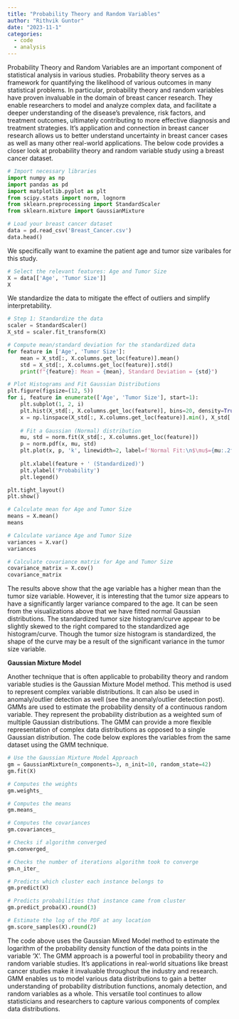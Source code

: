 ```yaml
---
title: "Probability Theory and Random Variables"
author: "Rithvik Guntor"
date: "2023-11-1"
categories: 
  - code
  - analysis
---
```

Probability Theory and Random Variables are an important component of statistical analysis in various studies. Probability theory serves as a framework for quantifying the likelihood of various outcomes in many statistical problems. In particular, probability theory and random variables have proven invaluable in the domain of breast cancer research. They enable researchers to model and analyze complex data, and facilitate a deeper understanding of the disease's prevalence, risk factors, and treatment outcomes, ultimately contributing to more effective diagnosis and treatment strategies. It's application and connection in breast cancer research allows us to better understand uncertainty in breast cancer cases as well as many other real-world applications. The below code provides a closer look at probability theory and random variable study using a breast cancer dataset. 
```python
# Import necessary libraries
import numpy as np
import pandas as pd
import matplotlib.pyplot as plt
from scipy.stats import norm, lognorm
from sklearn.preprocessing import StandardScaler
from sklearn.mixture import GaussianMixture
```

```python
# Load your breast cancer dataset
data = pd.read_csv('Breast_Cancer.csv')
data.head()
```
We specifically want to examine the patient age and tumor size varibales for this study. 
```python
# Select the relevant features: Age and Tumor Size
X = data[['Age', 'Tumor Size']]
X
```
We standardize the data to mitigate the effect of outliers and simplify interpretability.
```python
# Step 1: Standardize the data
scaler = StandardScaler()
X_std = scaler.fit_transform(X)
```

```python
# Compute mean/standard deviation for the standardized data
for feature in ['Age', 'Tumor Size']:
    mean = X_std[:, X.columns.get_loc(feature)].mean()
    std = X_std[:, X.columns.get_loc(feature)].std()
    print(f"{feature}: Mean = {mean}, Standard Deviation = {std}")
```

```python
# Plot Histograms and Fit Gaussian Distributions
plt.figure(figsize=(12, 5))
for i, feature in enumerate(['Age', 'Tumor Size'], start=1):
    plt.subplot(1, 2, i)
    plt.hist(X_std[:, X.columns.get_loc(feature)], bins=20, density=True, alpha=0.6, color='b', label=feature)
    x = np.linspace(X_std[:, X.columns.get_loc(feature)].min(), X_std[:, X.columns.get_loc(feature)].max(), 100)
    
    # Fit a Gaussian (Normal) distribution
    mu, std = norm.fit(X_std[:, X.columns.get_loc(feature)])
    p = norm.pdf(x, mu, std)
    plt.plot(x, p, 'k', linewidth=2, label=f'Normal Fit:\n$\mu$={mu:.2f}, $\sigma$={std:.2f}')
    
    plt.xlabel(feature + ' (Standardized)')
    plt.ylabel('Probability')
    plt.legend()

plt.tight_layout()
plt.show()
```

```python
# Calculate mean for Age and Tumor Size
means = X.mean()
means
```

```python
# Calculate variance Age and Tumor Size
variances = X.var()
variances
```

```python
# Calculate covariance matrix for Age and Tumor Size
covariance_matrix = X.cov()
covariance_matrix
```
The results above show that the age variable has a higher mean than the tumor size variable. However, it is interesting that the tumor size appears to have a significantly larger variance compared to the age. It can be seen from the visualizations above that we have fitted normal Gaussian distributions. The standardized tumor size histogram/curve appear to be slightly skewed to the right compared to the standardized age histogram/curve. Though the tumor size histogram is standardized, the shape of the curve may be a result of the significant variance in the tumor size variable.  

**Gaussian Mixture Model**

Another technique that is often applicable to probability theory and random variable studies is the Gaussian Mixture Model method. This method is used to represent complex variable distributions. It can also be used in anomaly/outlier detection as well (see the anomaly/outlier detection post). GMMs are used to estimate the probability density of a continuous random variable. They represent the probability distribution as a weighted sum of multiple Gaussian distributions. The GMM can provide a more flexible representation of complex data distributions as opposed to a single Gaussian distribution. The code below explores the variables from the same dataset using the GMM technique.
```python
# Use the Gaussian Mixture Model Approach
gm = GaussianMixture(n_components=3, n_init=10, random_state=42)
gm.fit(X)
```

```python
# Computes the weights
gm.weights_
```

```python
# Computes the means
gm.means_
```

```python
# Computes the covariances
gm.covariances_
```

```python
# Checks if algorithm converged
gm.converged_
```

```python
# Checks the number of iterations algorithm took to converge
gm.n_iter_
```

```python
# Predicts which cluster each instance belongs to
gm.predict(X)
```

```python
# Predicts probabilities that instance came from cluster
gm.predict_proba(X).round(3)
```

```python
# Estimate the log of the PDF at any location 
gm.score_samples(X).round(2)
```

The code above uses the Gaussian Mixed Model method to estimate the logarithm of the probability density function of the data points in the variable 'X'. The GMM approach is a powerful tool in probability theory and random variable studies. It's applications in real-world situations like breast cancer studies make it invaluable throughout the industry and research. GMM enables us to model various data distributions to gain a better understanding of probability distribution functions, anomaly detection, and random variables as a whole. This versatile tool continues to allow statisticians and researchers to capture various components of complex data distributions.
